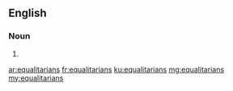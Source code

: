 ==English==

===Noun===
{{head|en|noun plural form}}

# {{plural of|equalitarian|lang=en}}

[[ar:equalitarians]]
[[fr:equalitarians]]
[[ku:equalitarians]]
[[mg:equalitarians]]
[[my:equalitarians]]